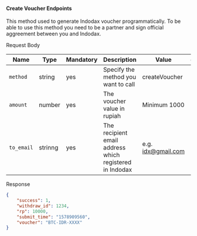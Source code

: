 #### Create Voucher Endpoints
This method used to generate Indodax voucher programmatically. To be able to use this method you need to be a partner and sign official aggreement between you and Indodax.

Request Body

| Name | Type | Mandatory | Description | Value | default |
|-|-|-|-|-|-|
|`method`| string |yes|Specify the method you want to call |createVoucher||
|`amount`|number|yes|The voucher value in rupiah|Minimum 1000||
|`to_email`|strinng|yes|The recipient email address which registered in Indodax|e.g. idx@gmail.com||

Response
```json
{
    "success": 1,
    "withdraw_id": 1234,
    "rp": 10000,
    "submit_time": "1578909560",
    "voucher": "BTC-IDR-XXXX"
}
```
